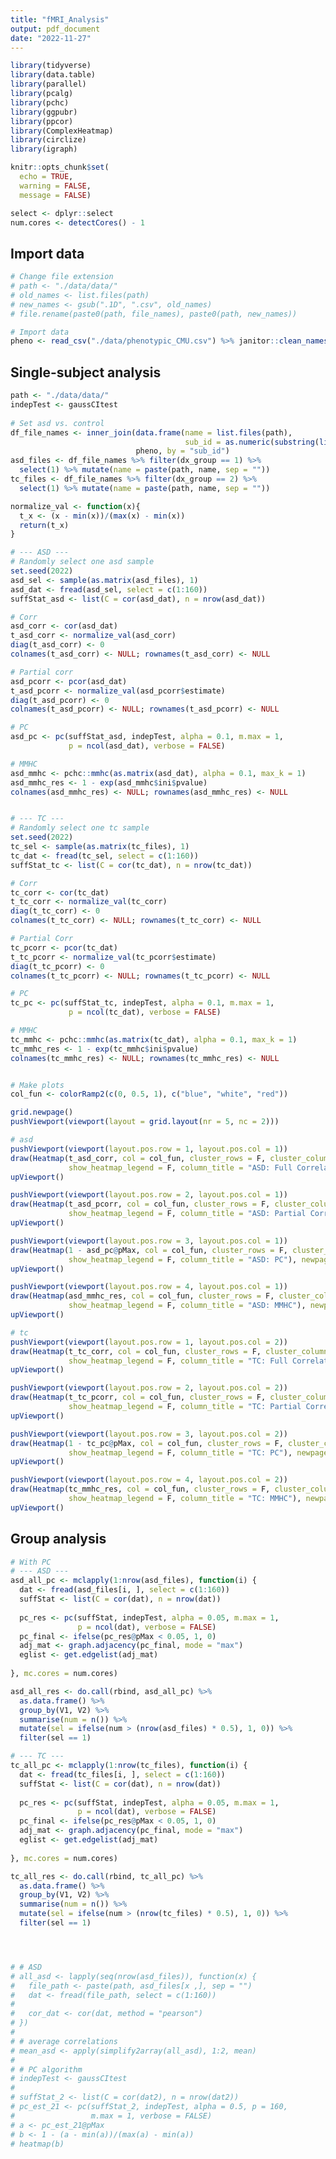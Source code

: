 ```yaml
---
title: "fMRI_Analysis"
output: pdf_document
date: "2022-11-27"
---
```


```r
library(tidyverse)
library(data.table)
library(parallel)
library(pcalg)
library(pchc)
library(ggpubr)
library(ppcor)
library(ComplexHeatmap)
library(circlize)
library(igraph)

knitr::opts_chunk$set(
  echo = TRUE,
  warning = FALSE,
  message = FALSE)

select <- dplyr::select
num.cores <- detectCores() - 1
```


## Import data
```r
# Change file extension
# path <- "./data/data/"
# old_names <- list.files(path)
# new_names <- gsub(".1D", ".csv", old_names)
# file.rename(paste0(path, file_names), paste0(path, new_names))

# Import data
pheno <- read_csv("./data/phenotypic_CMU.csv") %>% janitor::clean_names()
```


## Single-subject analysis
```r
path <- "./data/data/"
indepTest <- gaussCItest
  
# Set asd vs. control
df_file_names <- inner_join(data.frame(name = list.files(path),
                                       sub_id = as.numeric(substring(list.files("./data/data/"), 7, 13))),
                            pheno, by = "sub_id")
asd_files <- df_file_names %>% filter(dx_group == 1) %>% 
  select(1) %>% mutate(name = paste(path, name, sep = ""))
tc_files <- df_file_names %>% filter(dx_group == 2) %>% 
  select(1) %>% mutate(name = paste(path, name, sep = ""))

normalize_val <- function(x){
  t_x <- (x - min(x))/(max(x) - min(x))
  return(t_x)
}

# --- ASD ---
# Randomly select one asd sample
set.seed(2022)
asd_sel <- sample(as.matrix(asd_files), 1)
asd_dat <- fread(asd_sel, select = c(1:160))
suffStat_asd <- list(C = cor(asd_dat), n = nrow(asd_dat))

# Corr
asd_corr <- cor(asd_dat)
t_asd_corr <- normalize_val(asd_corr)
diag(t_asd_corr) <- 0
colnames(t_asd_corr) <- NULL; rownames(t_asd_corr) <- NULL

# Partial corr
asd_pcorr <- pcor(asd_dat)
t_asd_pcorr <- normalize_val(asd_pcorr$estimate)
diag(t_asd_pcorr) <- 0
colnames(t_asd_pcorr) <- NULL; rownames(t_asd_pcorr) <- NULL

# PC
asd_pc <- pc(suffStat_asd, indepTest, alpha = 0.1, m.max = 1,
             p = ncol(asd_dat), verbose = FALSE)

# MMHC
asd_mmhc <- pchc::mmhc(as.matrix(asd_dat), alpha = 0.1, max_k = 1)
asd_mmhc_res <- 1 - exp(asd_mmhc$ini$pvalue)
colnames(asd_mmhc_res) <- NULL; rownames(asd_mmhc_res) <- NULL


# --- TC ---
# Randomly select one tc sample
set.seed(2022)
tc_sel <- sample(as.matrix(tc_files), 1)
tc_dat <- fread(tc_sel, select = c(1:160))
suffStat_tc <- list(C = cor(tc_dat), n = nrow(tc_dat))

# Corr
tc_corr <- cor(tc_dat)
t_tc_corr <- normalize_val(tc_corr)
diag(t_tc_corr) <- 0
colnames(t_tc_corr) <- NULL; rownames(t_tc_corr) <- NULL

# Partial Corr
tc_pcorr <- pcor(tc_dat)
t_tc_pcorr <- normalize_val(tc_pcorr$estimate)
diag(t_tc_pcorr) <- 0
colnames(t_tc_pcorr) <- NULL; rownames(t_tc_pcorr) <- NULL

# PC
tc_pc <- pc(suffStat_tc, indepTest, alpha = 0.1, m.max = 1,
             p = ncol(tc_dat), verbose = FALSE)

# MMHC
tc_mmhc <- pchc::mmhc(as.matrix(tc_dat), alpha = 0.1, max_k = 1)
tc_mmhc_res <- 1 - exp(tc_mmhc$ini$pvalue)
colnames(tc_mmhc_res) <- NULL; rownames(tc_mmhc_res) <- NULL


# Make plots
col_fun <- colorRamp2(c(0, 0.5, 1), c("blue", "white", "red"))

grid.newpage()
pushViewport(viewport(layout = grid.layout(nr = 5, nc = 2)))

# asd
pushViewport(viewport(layout.pos.row = 1, layout.pos.col = 1))
draw(Heatmap(t_asd_corr, col = col_fun, cluster_rows = F, cluster_columns = F,
             show_heatmap_legend = F, column_title = "ASD: Full Correlation"), newpage = F)
upViewport()

pushViewport(viewport(layout.pos.row = 2, layout.pos.col = 1))
draw(Heatmap(t_asd_pcorr, col = col_fun, cluster_rows = F, cluster_columns = F,
             show_heatmap_legend = F, column_title = "ASD: Partial Correlation"), newpage = F)
upViewport()

pushViewport(viewport(layout.pos.row = 3, layout.pos.col = 1))
draw(Heatmap(1 - asd_pc@pMax, col = col_fun, cluster_rows = F, cluster_columns = F,
             show_heatmap_legend = F, column_title = "ASD: PC"), newpage = F)
upViewport()

pushViewport(viewport(layout.pos.row = 4, layout.pos.col = 1))
draw(Heatmap(asd_mmhc_res, col = col_fun, cluster_rows = F, cluster_columns = F,
             show_heatmap_legend = F, column_title = "ASD: MMHC"), newpage = F)
upViewport()

# tc
pushViewport(viewport(layout.pos.row = 1, layout.pos.col = 2))
draw(Heatmap(t_tc_corr, col = col_fun, cluster_rows = F, cluster_columns = F,
             show_heatmap_legend = F, column_title = "TC: Full Correlation"), newpage = F)
upViewport()

pushViewport(viewport(layout.pos.row = 2, layout.pos.col = 2))
draw(Heatmap(t_tc_pcorr, col = col_fun, cluster_rows = F, cluster_columns = F,
             show_heatmap_legend = F, column_title = "TC: Partial Correlation"), newpage = F)
upViewport()

pushViewport(viewport(layout.pos.row = 3, layout.pos.col = 2))
draw(Heatmap(1 - tc_pc@pMax, col = col_fun, cluster_rows = F, cluster_columns = F,
             show_heatmap_legend = F, column_title = "TC: PC"), newpage = F)
upViewport()

pushViewport(viewport(layout.pos.row = 4, layout.pos.col = 2))
draw(Heatmap(tc_mmhc_res, col = col_fun, cluster_rows = F, cluster_columns = F,
             show_heatmap_legend = F, column_title = "TC: MMHC"), newpage = F)
upViewport()
```


## Group analysis
```r
# With PC
# --- ASD ---
asd_all_pc <- mclapply(1:nrow(asd_files), function(i) {
  dat <- fread(asd_files[i, ], select = c(1:160))
  suffStat <- list(C = cor(dat), n = nrow(dat))
  
  pc_res <- pc(suffStat, indepTest, alpha = 0.05, m.max = 1,
               p = ncol(dat), verbose = FALSE)
  pc_final <- ifelse(pc_res@pMax < 0.05, 1, 0)
  adj_mat <- graph.adjacency(pc_final, mode = "max")
  eglist <- get.edgelist(adj_mat)
  
}, mc.cores = num.cores)

asd_all_res <- do.call(rbind, asd_all_pc) %>% 
  as.data.frame() %>% 
  group_by(V1, V2) %>% 
  summarise(num = n()) %>% 
  mutate(sel = ifelse(num > (nrow(asd_files) * 0.5), 1, 0)) %>% 
  filter(sel == 1)

# --- TC ---
tc_all_pc <- mclapply(1:nrow(tc_files), function(i) {
  dat <- fread(tc_files[i, ], select = c(1:160))
  suffStat <- list(C = cor(dat), n = nrow(dat))
  
  pc_res <- pc(suffStat, indepTest, alpha = 0.05, m.max = 1,
               p = ncol(dat), verbose = FALSE)
  pc_final <- ifelse(pc_res@pMax < 0.05, 1, 0)
  adj_mat <- graph.adjacency(pc_final, mode = "max")
  eglist <- get.edgelist(adj_mat)
  
}, mc.cores = num.cores)

tc_all_res <- do.call(rbind, tc_all_pc) %>% 
  as.data.frame() %>% 
  group_by(V1, V2) %>% 
  summarise(num = n()) %>% 
  mutate(sel = ifelse(num > (nrow(tc_files) * 0.5), 1, 0)) %>% 
  filter(sel == 1)




# # ASD
# all_asd <- lapply(seq(nrow(asd_files)), function(x) {
#   file_path <- paste(path, asd_files[x ,], sep = "")
#   dat <- fread(file_path, select = c(1:160))
#   
#   cor_dat <- cor(dat, method = "pearson")
# })
# 
# # average correlations
# mean_asd <- apply(simplify2array(all_asd), 1:2, mean)
# 
# # PC algorithm
# indepTest <- gaussCItest
# 
# suffStat_2 <- list(C = cor(dat2), n = nrow(dat2))
# pc_est_21 <- pc(suffStat_2, indepTest, alpha = 0.5, p = 160,
#                 m.max = 1, verbose = FALSE)
# a <- pc_est_21@pMax
# b <- 1 - (a - min(a))/(max(a) - min(a))
# heatmap(b)
```




